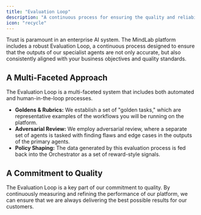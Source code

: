 ```yaml
---
title: "Evaluation Loop"
description: "A continuous process for ensuring the quality and reliability of our AI agents."
icon: "recycle"
---
```


Trust is paramount in an enterprise AI system. The MindLab platform includes a robust Evaluation Loop, a continuous process designed to ensure that the outputs of our specialist agents are not only accurate, but also consistently aligned with your business objectives and quality standards.

## A Multi-Faceted Approach

The Evaluation Loop is a multi-faceted system that includes both automated and human-in-the-loop processes.

-   **Goldens & Rubrics:** We establish a set of "golden tasks," which are representative examples of the workflows you will be running on the platform.
-   **Adversarial Review:** We employ adversarial review, where a separate set of agents is tasked with finding flaws and edge cases in the outputs of the primary agents.
-   **Policy Shaping:** The data generated by this evaluation process is fed back into the Orchestrator as a set of reward-style signals.

## A Commitment to Quality

The Evaluation Loop is a key part of our commitment to quality. By continuously measuring and refining the performance of our platform, we can ensure that we are always delivering the best possible results for our customers.